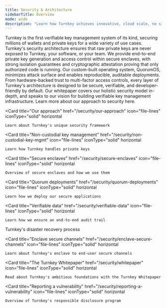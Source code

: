 ```yaml
---
title: Security & Architecture
sidebarTitle: Overview
mode: wide
description: "Learn how Turnkey achieves innovative, cloud scale, no single point of failure security."
---
```


Turnkey is the first verifiable key management system of its kind, securing millions of wallets and private keys for a wide variety of use cases.
Turnkey's security architecture ensures that raw private keys are never exposed to Turnkey, your software, or your team.
We provide end-to-end private key generation and access control within secure enclaves, with strong isolation guarantees and
cryptographic attestation proving that only authorized code is running. Our custom-built operating system, QuorumOS,
minimizes attack surface and enables reproducible, auditable deployments. From hardware-backed trust to multi-factor access controls,
every layer of Turnkey's architecture is designed to be secure, verifiable, and developer-friendly by default. Our whitepaper covers our
holistic security model in-depth, and speaks to our vision for building verifiable key management infrastructure. Learn more about our approach to security here.

<CardGroup>

  <Card
    title="Our approach"
    href="/security/our-approach"
    icon="file-lines"
    iconType="solid"
    horizontal
  >
    Learn about Turnkey's unique security framework
  </Card>

  <Card
    title="Non-custodial key management"
    href="/security/non-custodial-key-mgmt"
    icon="file-lines"
    iconType="solid"
    horizontal
  >
    Learn how Turnkey handles private keys
  </Card>

  <Card
    title="Secure enclaves"
    href="/security/secure-enclaves"
    icon="file-lines"
    iconType="solid"
    horizontal
  >
    Overview of secure enclaves and how we use them
  </Card>

  <Card
    title="Quorum deployments"
    href="/security/quorum-deployments"
    icon="file-lines"
    iconType="solid"
    horizontal
  >
    Learn how we deploy our secure applications
  </Card>

  <Card
    title="Verifiable data"
    href="/security/verifiable-data"
    icon="file-lines"
    iconType="solid"
    horizontal
  >
    Learn how we ensure an end-to-end audit trail
  </Card>
  <Card
    title="Disaster recovery"
    href="/security/disaster-recovery"
    icon="file-lines"
    iconType="solid"
    horizontal
  >
    Turnkey's disaster recovery process
  </Card>

  <Card
    title="Enclave secure channels"
    href="/security/enclave-secure-channels"
    icon="file-lines"
    iconType="solid"
    horizontal
  >
    Learn about Turnkey's enclave to end-user secure channels
  </Card>

  <Card
    title="The Turnkey Whitepaper"
    href="/security/whitepaper"
    icon="file-lines"
    iconType="solid"
    horizontal
  >
    Read about Turnkey's ambitious foundations with the Turnkey Whitepaper
  </Card>

  <Card
    title="Reporting a vulnerability"
    href="/security/reporting-a-vulnerability"
    icon="file-lines"
    iconType="solid"
    horizontal
  >
    Overview of Turnkey's responsible disclosure program
  </Card>

</CardGroup>
